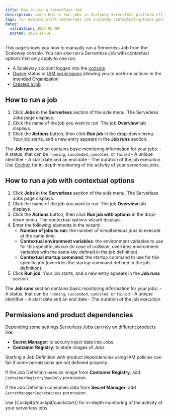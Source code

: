 ```yaml
---
title: How to run a Serverless Job
description: Learn how to run jobs in Scaleway Serverless platform efficiently.
tags: run execute start serverless job scaleway contextual-options parameters
dates:
  validation: 2025-06-09
  posted: 2023-11-14
---
```



This page shows you how to manually run a Serverless Job from the Scaleway console. You can also run a Serverless Job with contextual options that only apply to one run.

<Requirements />

- A Scaleway account logged into the [console](https://console.scaleway.com)
- [Owner](/iam/concepts/#owner) status or [IAM permissions](/iam/concepts/#permission) allowing you to perform actions in the intended Organization
- [Created a job](/serverless-jobs/how-to/create-job/)

## How to run a job

1. Click **Jobs** in the **Serverless** section of the side menu. The Serverless Jobs page displays.
2. Click the name of the job you want to run. The job **Overview** tab displays.
3. Click the **Actions** button, then click **Run job** in the drop-down menu. Your job starts, and a new entry appears in the **Job runs** section.

The **Job runs** section contains basic monitoring information for your jobs:
    - A status, that can be `running`, `succeeded`, `canceled`, or `failed`
    - A unique identifier
    - A start date and an end date
    - The duration of the job execution
<Message type="tip">
  Use [Cockpit](/cockpit/quickstart/) for in-depth monitoring of the activity of your serverless jobs.
</Message>

## How to run a job with contextual options

1. Click **Jobs** in the **Serverless** section of the side menu. The Serverless Jobs page displays.
2. Click the name of the job you want to run. The job **Overview** tab displays.
3. Click the **Actions** button, then click **Run job with options** in the drop-down menu. The contextual options wizard displays.
4. Enter the following elements in the wizard:
    - **Number of jobs to run**: the number of simultaneous jobs to execute at the same time.
    - **Contextual environment variables**: the environment variables to use for this specific job run (in case of collision, overrides environment variables with the same key defined in the job definition).
    - **Contextual startup command**: the startup command to use for this specific job (overrides the startup command defined in the job definition).
5. Click **Run job**. Your job starts, and a new entry appears in the **Job runs** section.

The **Job runs** section contains basic monitoring information for your jobs:
    - A status, that can be `running`, `succeeded`, `canceled`, or `failed`
    - A unique identifier
    - A start date and an end date
    - The duration of the job execution

## Permissions and product dependencies

Depending some settings Serverless Jobs can rely on different products like:
- **Secret Manager**: to securly inject data into Jobs
- **Container Registry**: to store images of Jobs

Starting a Job Definition with product dependencies using IAM policies can fail if some permissions are not definied properly.

If the Job Definition uses an image from **Container Registry**, add `ContainerRegistryReadOnly` permission.

If the Job Definition consumes data from **Secret Manager**; add `SecretManagerSecretAccess` permission.

<Message type="tip">
  Use [Cockpit](/cockpit/quickstart/) for in-depth monitoring of the activity of your serverless jobs.
</Message>
